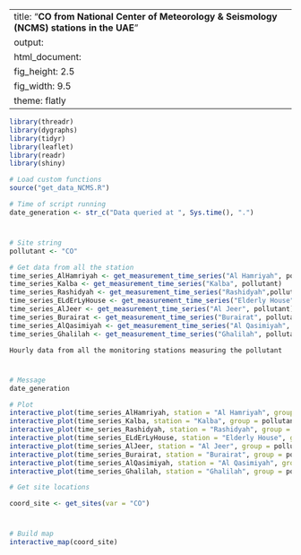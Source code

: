 
---
title: "**CO from National Center of Meteorology & Seismology (NCMS) stations in the UAE**"
output:
  html_document:
    fig_height: 2.5
    fig_width: 9.5
    theme: flatly
---

```{r set_up, message = FALSE, echo = FALSE, warning = FALSE}
library(threadr)
library(dygraphs)
library(tidyr)
library(leaflet)
library(readr)
library(shiny)

# Load custom functions
source("get_data_NCMS.R")

# Time of script running
date_generation <- str_c("Data queried at ", Sys.time(), ".")
```
# 

## 
```{r import_data, message = FALSE, echo = FALSE, results = "hide", cache = TRUE, warning = FALSE}

# Site string
pollutant <- "CO"

# Get data from all the station
time_series_AlHamriyah <- get_measurement_time_series("Al Hamriyah", pollutant)
time_series_Kalba <- get_measurement_time_series("Kalba", pollutant)
time_series_Rashidyah <- get_measurement_time_series("Rashidyah",pollutant)
time_series_ELdErLyHouse <- get_measurement_time_series("Elderly House", pollutant)
time_series_AlJeer <- get_measurement_time_series("Al Jeer", pollutant)
time_series_Burairat <- get_measurement_time_series("Burairat", pollutant)
time_series_AlQasimiyah <- get_measurement_time_series("Al Qasimiyah", pollutant)
time_series_Ghalilah <- get_measurement_time_series("Ghalilah", pollutant)
```

 `Hourly data from all the monitoring stations measuring the pollutant`
 
# 

## 

```{r plot_NCMS_NO2, echo = FALSE, cache = TRUE}
# Message
date_generation

# Plot
interactive_plot(time_series_AlHamriyah, station = "Al Hamriyah", group = pollutant, pollu="CO")
interactive_plot(time_series_Kalba, station = "Kalba", group = pollutant, pollu="CO")
interactive_plot(time_series_Rashidyah, station = "Rashidyah", group = pollutant, pollu="CO")
interactive_plot(time_series_ELdErLyHouse, station = "Elderly House", group = pollutant, pollu="CO")
interactive_plot(time_series_AlJeer, station = "Al Jeer", group = pollutant, pollu="CO")
interactive_plot(time_series_Burairat, station = "Burairat", group = pollutant, pollu="CO")
interactive_plot(time_series_AlQasimiyah, station = "Al Qasimiyah", group = pollutant, pollu="CO")
interactive_plot(time_series_Ghalilah, station = "Ghalilah", group = pollutant, pollu="CO")

```


```{r import_data_for_map, message = FALSE, echo = FALSE, results = "hide", cache = TRUE}
# Get site locations

coord_site <- get_sites(var = "CO")

```
#
 
##

```{r map, fig.height = 8, echo = FALSE, message = FALSE, cache = TRUE}
# Build map
interactive_map(coord_site)
```

 
 